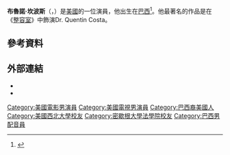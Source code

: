 {{noteTA
| G1 = Show
| G2 = Movie
}}
{{藝人
|類型 =男演員
|image =
|imagesize =
| name          = 布魯諾·坎波斯
| birthname     = Bruno Campos
| birth_date     = {{Birth date and age|1973|12|03}}
| birth_place      = {{BRA}}[[里約熱內盧|里約熱內盧]]
|alma_mater=[[西北大學|西北大學]]<br>[[密歇根大學法學院|密歇根大學法學院]]
| death_date     =
| death_place    = 
}}
'''布魯諾·坎波斯'''（{{lang-en|'''Bruno Campos'''}}，{{bd|1973年|12月3日}}）是[[美國|美國]]的一位演員，他出生在[[巴西|巴西]]<ref name="Erickson2009">{{cite book|last=Erickson|first=Hal|title=Encyclopedia of television law shows: factual and fictional series about judges, lawyers and the courtroom, 1948-2008|url=http://books.google.com/books?id=RXQNIs12SzQC&pg=PA74|accessdate=26 September 2011|date=2009-06-15|publisher=McFarland|isbn=978-0-7864-3828-0|pages=74–}}</ref>。他最著名的作品是在《[[整容室|整容室]]》中飾演Dr. Quentin Costa。

==參考資料==
{{Reflist}}

==外部連結==
* {{IMDb name|0004797}}
* {{Mtime_ people|945934}}

{{Authority control}}
{{DEFAULTSORT:Campos, Bruno}}
[[Category:美國電影男演員|Category:美國電影男演員]]
[[Category:美國電視男演員|Category:美國電視男演員]]
[[Category:巴西裔美國人|Category:巴西裔美國人]]
[[Category:美國西北大學校友|Category:美國西北大學校友]]
[[Category:密歇根大學法學院校友|Category:密歇根大學法學院校友]]
[[Category:巴西男配音員|Category:巴西男配音員]]

{{演員小作品}}